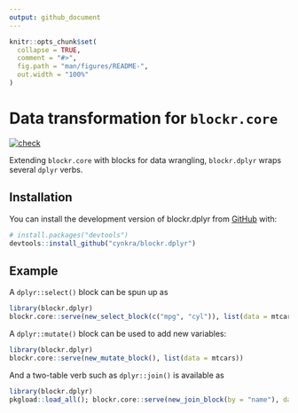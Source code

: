 ```yaml
---
output: github_document
---
```


<!-- README.md is generated from README.Rmd. Please edit that file -->

```r
knitr::opts_chunk$set(
  collapse = TRUE,
  comment = "#>",
  fig.path = "man/figures/README-",
  out.width = "100%"
)
```

# Data transformation for `blockr.core`

<!-- badges: start -->
[![check](https://github.com/cynkra/blockr.dplyr/actions/workflows/check.yaml/badge.svg)](https://github.com/cynkra/blockr.dplyr/actions/workflows/check.yaml)
<!-- badges: end -->

Extending `blockr.core` with blocks for data wrangling, `blockr.dplyr` wraps several `dplyr` verbs.

## Installation

You can install the development version of blockr.dplyr from [GitHub](https://github.com/) with:

``` r
# install.packages("devtools")
devtools::install_github("cynkra/blockr.dplyr")
```

## Example

A `dplyr::select()` block can be spun up as

```r
library(blockr.dplyr)
blockr.core::serve(new_select_block(c("mpg", "cyl")), list(data = mtcars))
```

A `dplyr::mutate()` block can be used to add new variables:

```r
library(blockr.dplyr)
blockr.core::serve(new_mutate_block(), list(data = mtcars))
```

And a two-table verb such as `dplyr::join()` is available as

```r
library(blockr.dplyr)
pkgload::load_all(); blockr.core::serve(new_join_block(by = "name"), data = list(x = dplyr::band_members, y = dplyr::band_instruments))
```

